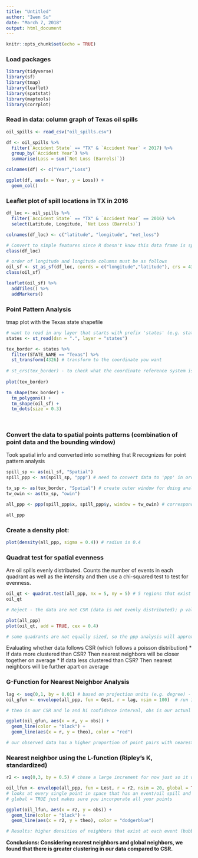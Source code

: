 ---
title: "Untitled"
author: "Iwen Su"
date: "March 7, 2018"
output: html_document
---

```{r setup, include=FALSE}
knitr::opts_chunk$set(echo = TRUE)
```

### Load packages

```{r message=FALSE, warning=FALSE}

library(tidyverse)
library(sf)
library(tmap)
library(leaflet)
library(spatstat)
library(maptools)
library(corrplot)

```

### Read in data: column graph of Texas oil spills

```{r}

oil_spills <- read_csv("oil_spills.csv")

df <- oil_spills %>% 
  filter(`Accident State` == "TX" & `Accident Year` < 2017) %>% 
  group_by(`Accident Year`) %>% 
  summarise(Loss = sum(`Net Loss (Barrels)`))

colnames(df) <- c("Year","Loss")

ggplot(df, aes(x = Year, y = Loss)) +
  geom_col()

```

### Leaflet plot of spill locations in TX in 2016

```{r}

df_loc <- oil_spills %>% 
  filter(`Accident State` == "TX" & `Accident Year` == 2016) %>% 
  select(Latitude, Longitude, `Net Loss (Barrels)`)

colnames(df_loc) <- c("latitude", "longitude", "net_loss")

# Convert to simple features since R doesn't know this data frame is spatial data yet! But we have lat-lon data
class(df_loc)

# order of longitude and longitude columns must be as follows
oil_sf <- st_as_sf(df_loc, coords = c("longitude","latitude"), crs = 4326)
class(oil_sf)

leaflet(oil_sf) %>% 
  addTiles() %>% 
  addMarkers()

```

### Point Pattern Analysis

tmap plot with the Texas state shapefile

```{r}

# want to read in any layer that starts with prefix 'states' (e.g. states.shp, states.sbn...)
states <- st_read(dsn = ".", layer = "states")

tex_border <- states %>% 
  filter(STATE_NAME == "Texas") %>% 
  st_transform(4326) # transform to the coordinate you want
  
# st_crs(tex_border) - to check what the coordinate reference system is
  
plot(tex_border)

tm_shape(tex_border) +
  tm_polygons() +
  tm_shape(oil_sf) +
  tm_dots(size = 0.3)

  
```

### Convert the data to spatial points patterns (combination of point data and the bounding window)

Took spatial info and converted into something that R recognizes for point pattern analysis

```{r}

spill_sp <- as(oil_sf, "Spatial")
spill_ppp <- as(spill_sp, "ppp") # need to convert data to 'ppp' in order to do point pattern analysis

tx_sp <- as(tex_border, "Spatial") # create outer window for doing analysis
tw_owin <- as(tx_sp, "owin")

all_ppp <- ppp(spill_ppp$x, spill_ppp$y, window = tw_owin) # corresponding longitude and longitude; bounding window is tw_owin

all_ppp 

```

### Create a density plot:


```{r}

plot(density(all_ppp, sigma = 0.4)) # radius is 0.4

```

### Quadrat test for spatial evenness

Are oil spills evenly distributed. Counts the number of events in each quadrant as well as the intensity and then use a chi-squared test to test for evenness.

```{r}

oil_qt <- quadrat.test(all_ppp, nx = 5, ny = 5) # 5 regions that exist horizonatally and vertically
oil_qt

# Reject - the data are not CSR (data is not evenly distributed); p value < 0.05

plot(all_ppp)
plot(oil_qt, add = TRUE, cex = 0.4)

# some quadrants are not equally sized, so the ppp analysis will approximate number of events if each block was the same size 


```

Evaluating whether data follows CSR (which follows a poisson distribution)
* If data more clustered than CSR? Then nearest neighbors will be closer together on average
* If data less clustered than CSR? Then nearest neighbors will be further apart on average

### G-Function for Nearest Neighbor Analysis

```{r}

lag <- seq(0,1, by = 0.01) # based on projection units (e.g. degree) - could find maximum distance between any nearest neighbor and a point to approximate where the data starts to peter (converge around 1.00 y-axis) 
oil_gfun <- envelope(all_ppp, fun = Gest, r = lag, nsim = 100)  # run 100 simulations for our CSR

# theo is our CSR and lo and hi confidence interval, obs is our actual observations

ggplot(oil_gfun, aes(x = r, y = obs)) +
  geom_line(color = "black") +
  geom_line(aes(x = r, y = theo), color = "red")

# our observed data has a higher proportion of point pairs with nearest neighbors at shorter distances (closer together) compared to CSR data -- data is more clustered than CSR

```


### Nearest neighbor using the L-function (Ripley's K, standardized)

```{r}

r2 <- seq(0,3, by = 0.5) # chose a large increment for now just so it won't take a long time, realistically probably use a smaller increment

oil_lfun <- envelope(all_ppp, fun = Lest, r = r2, nsim = 20, global = TRUE) 
# looks at every single point in space that has an event/oil spill and makes increasing bubble around it until it incorporates all other obs that exist
# global = TRUE just makes sure you incorporate all your points

ggplot(oil_lfun, aes(x = r2, y = obs)) +
  geom_line(color = "black") +
  geom_line(aes(x = r2, y = theo), color = "dodgerblue")

# Results: higher densities of neighbors that exist at each event (bubble) compared to CSR

```

**Conclusions: Considering nearest neighbors and global neighbors, we found that there is greater clustering in our data compared to CSR.**



